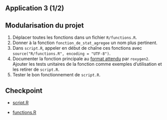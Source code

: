 ## Application 3 (1/2)

:::{.callout-tip collapse="true" icon=false}
## Modularisation du projet

:::{.incremental}
1. Déplacer toutes les fonctions dans un fichier `R/functions.R`.
2. Donner à la fonction `fonction_de_stat_agregee` un nom plus pertinent.
3. Dans `script.R`, appeler en début de chaîne ces fonctions avec `source("R/functions.R", encoding = "UTF-8")`.
4. Documenter la fonction principale au [format attendu](https://cran.r-project.org/web/packages/roxygen2/vignettes/roxygen2.html) par `roxygen2`. Ajouter les tests unitaires de la fonction comme exemples d'utilisation et les retirer de `script.R`.
5. Tester le bon fonctionnement de `script.R`.
:::

:::

## Checkpoint

- [script.R](https://raw.githubusercontent.com/InseeFrLab/formation-bonnes-pratiques-R/main/R/checkpoints/application3a/script.R)

- [functions.R](https://raw.githubusercontent.com/InseeFrLab/formation-bonnes-pratiques-R/main/R/checkpoints/application3a/functions.R)
